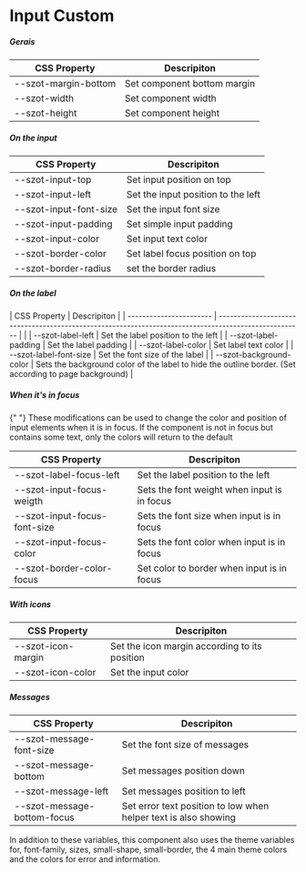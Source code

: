 <!-- Badge.stories.mdx -->



<Meta title="Components/Input/Custom" />

# Input Custom

##### Gerais

| CSS Property         | Descripiton                 |
| -------------------- | --------------------------- |
| --szot-margin-bottom | Set component bottom margin |
| --szot-width         | Set component width         |
| --szot-height        | Set component height        |

##### On the input

| CSS Property           | Descripiton                        |
| ---------------------- | ---------------------------------- |
| --szot-input-top       | Set input position on top          |
| --szot-input-left      | Set the input position to the left |
| --szot-input-font-size | Set the input font size            |
| --szot-input-padding   | Set simple input padding           |
| --szot-input-color     | Set input text color               |
| --szot-border-color    | Set label focus position on top    |
| --szot-border-radius   | set the border radius              |

##### On the label

| CSS Property | Descripiton |
| ----------------------- | ----------------------------------------------------------------------------------------------------- | |
| --szot-label-left | Set the label position to the left |
| --szot-label-padding | Set the label padding |
| --szot-label-color | Set label text color |
| --szot-label-font-size | Set the font size of the label |
| --szot-background-color | Sets the background color of the label to hide the outline border. (Set according to page background) |

##### When it's in focus

<p>
  {" "}
  These modifications can be used to change the color and position of input
  elements when it is in focus. If the component is not in focus but contains
  some text, only the colors will return to the default
</p>

| CSS Property                 | Descripiton                                 |
| ---------------------------- | ------------------------------------------- |
| --szot-label-focus-left      | Set the label position to the left          |
| --szot-input-focus-weigth    | Sets the font weight when input is in focus |
| --szot-input-focus-font-size | Sets the font size when input is in focus   |
| --szot-input-focus-color     | Sets the font color when input is in focus  |
| --szot-border-color-focus    | Set color to border when input is in focus  |

##### With icons

| CSS Property       | Descripiton                                   |
| ------------------ | --------------------------------------------- |
| --szot-icon-margin | Set the icon margin according to its position |
| --szot-icon-color  | Set the input color                           |

##### Messages

| CSS Property                | Descripiton                                                     |
| --------------------------- | --------------------------------------------------------------- |
| --szot-message-font-size    | Set the font size of messages                                   |
| --szot-message-bottom       | Set messages position down                                      |
| --szot-message-left         | Set messages position to left                                   |
| --szot-message-bottom-focus | Set error text position to low when helper text is also showing |

<p>
  In addition to these variables, this component also uses the theme variables
  for, font-family, sizes, small-shape, small-border, the 4 main theme colors
  and the colors for error and information.
</p>
